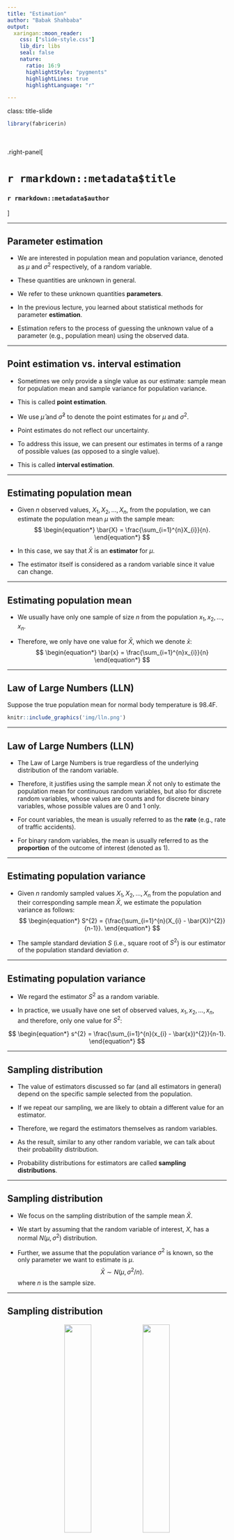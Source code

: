 ```yaml
---
title: "Estimation"
author: "Babak Shahbaba"
output: 
  xaringan::moon_reader:
    css: ["slide-style.css"]
    lib_dir: libs
    seal: false
    nature:
      ratio: 16:9
      highlightStyle: "pygments"
      highlightLines: true
      highlightLanguage: "r"

---
```


class: title-slide

```r
library(fabricerin)
```

<br>
<br>
.right-panel[ 
<br>

# `r rmarkdown::metadata$title`

### `r rmarkdown::metadata$author`

]


---

## Parameter estimation

- We are interested in population mean and population variance, denoted as  $\mu$ and $\sigma^{2}$ respectively, of a
random variable. 

- These quantities are unknown in general. 

- We refer to these unknown quantities **parameters**.

- In the previous lecture, you learned about statistical methods for parameter **estimation**. 

- Estimation refers to the process of guessing the
unknown value of a parameter (e.g., population mean) using the observed
data. 


---

## Point estimation vs. interval estimation 


- Sometimes we only provide a single value as our estimate: sample mean for population mean and sample variance for population variance.

- This is called **point estimation**. 

- We use $\hat{\mu}$ and $\hat{\sigma}^{2}$ to denote the point estimates for $\mu$ and $\sigma^{2}$. 

- Point estimates do not reflect our uncertainty.

- To address this issue, we can present our estimates in terms of a range of possible values (as opposed to a single value).

- This is called **interval estimation**.




---

## Estimating population mean


- Given $n$ observed values, $X_{1}, X_{2}, \ldots, X_{n}$, from the
population, we can estimate the population mean $\mu$ with the sample mean:
$$
\begin{equation*}
\bar{X} = \frac{\sum_{i=1}^{n}X_{i}}{n}.
\end{equation*}
$$

- In this case, we say that $\bar{X}$ is an __estimator__ for $\mu$.

- The estimator itself is considered as a random variable since it value can change. 

---

## Estimating population mean

- We usually have only one sample of size $n$ from the population $x_{1}, x_{2}, \ldots, x_{n}$. 

- Therefore, we only have one value for $\bar{X}$, which we denote $\bar{x}$:
$$
\begin{equation*}
\bar{x} = \frac{\sum_{i=1}^{n}x_{i}}{n}
\end{equation*}
$$

---

## Law of Large Numbers (LLN)

Suppose the true population mean for normal body temperature is 98.4F. 

```r
knitr::include_graphics('img/lln.png')
```

---

## Law of Large Numbers (LLN)

- The Law of Large Numbers is true regardless of the underlying distribution of the random variable. 

- Therefore, it justifies using the sample mean $\bar{X}$ not only to estimate the population mean for continuous random variables, but also for discrete random variables, whose values are counts and for discrete binary variables, whose possible values are 0 and 1 only. 

- For count variables, the mean is usually referred to as the __rate__ (e.g., rate of traffic accidents). 

- For binary random variables, the mean is usually referred to as the __proportion__ of the outcome of interest (denoted as 1). 


---

## Estimating population variance

- Given $n$ randomly sampled values $X_{1}, X_{2}, \ldots, X_{n}$ from
the population and their corresponding sample mean $\bar{X}$, we estimate the population variance as follows:
$$
\begin{equation*}
S^{2}  =  {\frac{\sum_{i=1}^{n}(X_{i} - \bar{X})^{2}}{n-1}}.
\end{equation*}
$$

- The sample standard deviation $S$ (i.e., square root of
$S^2$) is our estimator of the population standard deviation ${\sigma}$.



---

## Estimating population variance

- We regard the estimator $S^{2}$ as a random variable.

- In practice, we usually have one set of observed values,
$x_{1}, x_{2}, \ldots, x_{n}$, and therefore, only one value for
$S^{2}$:

$$
\begin{equation*}
s^{2}  =  \frac{\sum_{i=1}^{n}(x_{i} - \bar{x})^{2}}{n-1}.
\end{equation*}
$$

---

## Sampling distribution

- The value of estimators discussed so far (and all estimators in general) depend on the specific sample selected from the population.

- If we repeat our sampling, we are likely to obtain a different value for an estimator. 

- Therefore, we regard the estimators themselves as random variables. 

- As the result, similar to any other random variable, we can talk about their probability distribution. 

- Probability distributions for estimators are called __sampling distributions__. 



---

## Sampling distribution

- We focus on the sampling distribution of the sample mean $\bar{X}$.

- We start by assuming that the random variable of interest, $X$, has a
normal $N(\mu, \sigma^{2})$ distribution. 

- Further, we assume that the population variance $\sigma^{2}$ is known, so the only parameter we want to estimate is $\mu$. 
$$\begin{equation*}
\bar{X}  \sim N\bigl(\mu, \sigma^{2}/n\bigr).
\end{equation*}$$
where $n$ is the sample size. 


---

## Sampling distribution
<center>
<img width="35%" src="img/distBP.png"/>
<img width="35%" src="img/sampleDistBP.png"/>
</center>
Left: The (unknown) theoretical distribution of blood pressure: $X\sim N(125, 15^2)$. Right: The density curve for the sampling distribution $\bar{X} \sim N(125, 15^{2}/100)$ along with the histogram of 1000 sample means. 


---

## Confidence intervals for the population mean

- It is common to express our point estimate along with its standard
deviation to show how much the estimate could vary if different members
of population were selected as our sample. 

- Alternatively, we can use
the point estimate and its standard deviation to express our estimate
as a range (interval) of possible values for the unknown parameter.



---
## Confidence intervals for the population mean


- We know that $\bar{X} \sim N(\mu, \sigma^2/n)$. 

- Suppose that $\sigma^2 = 15^2$ and sample size is $n=100$.

- Following the \emph{68--95--99.7\%} rule, with 0.95 probability, the
value of~$\bar{X}$ is within 2 standard deviations from its mean, $\mu$,
$$\begin{equation*}
\mu- 2\times1.5 \le\bar{X} \le\mu+ 2 \times1.5.
\end{equation*}$$

- In other words, with probability 0.95,
$$\begin{equation*}
\mu- 3 \le\bar{X} \le\mu+ 3.
\end{equation*}$$

---

##Confidence intervals for the population mean

- We are, however, interested in estimating the population mean $\mu$
(instead of the sample mean $\bar{X}$). 

- By rearranging the terms of the
above inequality, we find that with
probability 0.95,
$$\begin{equation*}
\bar{X} - 3 \le\mu\le\bar{X} + 3.
\end{equation*}$$

- This means that with probability 0.95, the population mean $\mu$ is in
the interval $[\bar{X} - 3, \bar{X} + 3]$.


---

## Confidence intervals for the population mean}
- In reality, however, we usually have only one sample of $n$
observations, one sample mean $\bar{x}$, and one interval $[\bar{x} - 3, \ \bar{x} + 3]$ for the population mean $\mu$. 

- For the blood pressure example, suppose that
we have a sample of $n=100$ people and that the sample mean is $\bar
{x}=123$. Therefore, we have one interval as follows:
$$\begin{equation*}
[123 - 3, 123 + 3] = [120, 126].
\end{equation*}$$

- We refer to this interval as our 95% __confidence interval__ for the population mean $\mu$.



---

## $z$-critical value

- In general, when the population variance $\sigma^{2}$ is known, the 95% confidence interval for $\mu$ is
obtained as follows:
$$\begin{equation*}
\bigl[\bar{x} - 2 \times\sigma/ \sqrt{n},\ \bar{x} + 2 \times\sigma/\sqrt{n}\,\bigr]
\end{equation*}$$

- We need a bigger interval if we want to be more confident, e.g., 99.7%:
$$\begin{equation*}
\bigl[\bar{x} - 3 \times\sigma/ \sqrt{n},\ \bar{x} + 3 \times\sigma/\sqrt{n}\,\bigr]
\end{equation*}$$

- Some times we can afford to be less confident, e.g., 68%:
$$\begin{equation*}
\bigl[\bar{x} - 1 \times\sigma/ \sqrt{n},\ \bar{x} + 1 \times\sigma/\sqrt{n}\,\bigr]
\end{equation*}$$


---
## Standard error

- So far, we have assumed the population variance, $\sigma^{2}$, of
the random variable is known.

- However, we almost always need to estimate $\sigma^{2}$
along with the population mean $\mu$. 

- For this, we use the sample variance $s^{2}$.

- As a result, the standard deviation for $\bar{X}$ is estimated to be $s/\sqrt{n}$. 

- We refer to $s/\sqrt{n}$ as the __standard error__ of the sample mean $\bar{X}$.


---

## Confidence Interval When the Population Variance is Unknown

- To find confidence intervals for the population mean when the population variance is unknown, we follow similar steps as described above, but
  - instead of $\sigma/\sqrt{n}$ we use $\mathit{SE} = s/\sqrt{n}$, 
  - instead of $z_{\mathrm{crit}}$ based on the standard normal distribution, we use $t_{\mathrm{crit}}$ obtained from a $t$-distribution with $n-1$ degrees of freedom. 

-  The confidence interval for the population mean at
$c$ confidence level is
$$\begin{equation*}
\bigl[\bar{x} - t_{\mathrm{crit}}\times s / \sqrt{n}, \ \bar{x} + t_{\mathrm{crit}} \times s /
\sqrt{n}\,\bigr],
\end{equation*}$$



---

## Margin of error

- We can write the confidence interval as 
$$\begin{equation*}
\bar{x} \pm t_{\mathrm{crit}}\times SE
\end{equation*}$$


- The term $t_{\mathrm{crit}}\times SE$ is called the
**margin of error** for the given confidence level. 


- It is common to present interval estimates for a given confidence level as
$$\begin{equation*}
\textrm{Point estimate} \pm\textrm{Margin of error.}
\end{equation*}$$


---

## Central limit theorem

- So far, we have assumed that the random variable has normal distribution, so the sampling distribution of $\bar{X}$ is normal too.

- If the random variable is not normally distributed, the sampling distribution of $\bar{X}$ can be considered as _approximately_ normal using (under certain conditions) the __central limit theorem (CLT)__:

_If the random variable $X$ has the population mean $\mu$ and the population variance $\sigma^{2}$, then the sampling distribution of $\bar{X}$ is approximately normal with mean $\mu$ and variance $\sigma^{2}/n$._

- Note that CLT is true regarding the underlying distribution of $X$ so we can use it for random variables with Bernoulli and Binomial distributions too.


---

## Population Proportion


- For binary random variables, we are interested in estimating the population proportion, $\mu$. 

- For the corresponding Bernoulli distribution, the mean is $\mu$ and the variance is $\mu(1-\mu)$. 

- Therefore, if estimate the $\mu$, we estimate both mean and variance (i.e., theoretical population mean and population variance). 


---

## Population Proportion

- Since estimating the population variance does not introduce an additional source of uncertainty to our analysis, so we do not need to use a $t$-distribution instead of the standard normal distribution.

- Given the sample proportion $p$, the 95% confidence interval for the population proportion is obtained as follows:
\begin{equation*}
[p - 2 \times \mathit{SE}, p + 2 \times \mathit{SE}],
\end{equation*}
where
$$\begin{equation*}
\mathit{SE} = \sqrt{p(1-p)/n}.
\end{equation*}$$

